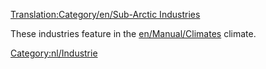 [[Translation:Category/en/Sub-Arctic Industries]]

These industries feature in the [[en/Manual/Climates]] climate.

[[Category:nl/Industrie]]